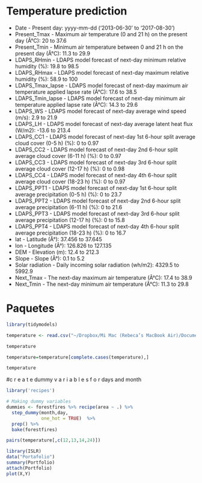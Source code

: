 
# Temperature prediction

- Date - Present day: yyyy-mm-dd ('2013-06-30' to '2017-08-30')
- Present_Tmax - Maximum air temperature (0 and 21 h) on the present day (Â°C): 20 to 37.6
- Present_Tmin - Minimum air temperature between 0 and 21 h on the present day (Â°C): 11.3 to 29.9
- LDAPS_RHmin - LDAPS model forecast of next-day minimum relative humidity (%): 19.8 to 98.5
- LDAPS_RHmax - LDAPS model forecast of next-day maximum relative humidity (%): 58.9 to 100
- LDAPS_Tmax_lapse - LDAPS model forecast of next-day maximum air temperature applied lapse rate (Â°C): 17.6 to 38.5
- LDAPS_Tmin_lapse - LDAPS model forecast of next-day minimum air temperature applied lapse rate (Â°C): 14.3 to 29.6
- LDAPS_WS - LDAPS model forecast of next-day average wind speed (m/s): 2.9 to 21.9
- LDAPS_LH - LDAPS model forecast of next-day average latent heat flux (W/m2): -13.6 to 213.4
- LDAPS_CC1 - LDAPS model forecast of next-day 1st 6-hour split average cloud cover (0-5 h) (%): 0 to 0.97
- LDAPS_CC2 - LDAPS model forecast of next-day 2nd 6-hour split average cloud cover (6-11 h) (%): 0 to 0.97
- LDAPS_CC3 - LDAPS model forecast of next-day 3rd 6-hour split average cloud cover (12-17 h) (%): 0 to 0.98
- LDAPS_CC4 - LDAPS model forecast of next-day 4th 6-hour split average cloud cover (18-23 h) (%): 0 to 0.97
- LDAPS_PPT1 - LDAPS model forecast of next-day 1st 6-hour split average precipitation (0-5 h) (%): 0 to 23.7
- LDAPS_PPT2 - LDAPS model forecast of next-day 2nd 6-hour split average precipitation (6-11 h) (%): 0 to 21.6
- LDAPS_PPT3 - LDAPS model forecast of next-day 3rd 6-hour split average precipitation (12-17 h) (%): 0 to 15.8
- LDAPS_PPT4 - LDAPS model forecast of next-day 4th 6-hour split average precipitation (18-23 h) (%): 0 to 16.7
- lat - Latitude (Â°): 37.456 to 37.645
- lon - Longitude (Â°): 126.826 to 127.135
- DEM - Elevation (m): 12.4 to 212.3
- Slope - Slope (Â°): 0.1 to 5.2
- Solar radiation - Daily incoming solar radiation (wh/m2): 4329.5 to 5992.9
- Next_Tmax - The next-day maximum air temperature (Â°C): 17.4 to 38.9
- Next_Tmin - The next-day minimum air temperature (Â°C): 11.3 to 29.8

# Paquetes

```r
library(tidymodels)
```


```r
temperature <- read.csv("~/Dropbox/Mi Mac (Rebeca’s MacBook Air)/Documents/ITAM.20/DecimoSemestre/Estadistica-Aplicada-I/Proyecto_Final/Data/Bias_correction_ucl.csv")

temperature
```
```r
temperature=temperature[complete.cases(temperature),]
```
```r
temperature
```
#c r e a t e dummy v a r i a b l e s f o r days and month
```r
library('recipes')

# Making dummy variables
dummies <- forestfires %>% recipe(area ~ .) %>%
  step_dummy(month,day,
             one_hot = TRUE)  %>% 
  prep() %>% 
  bake(forestfires)
```

```r
pairs(temperature[,c(12,13,14,24)])

```
```r
library(ISLR)
data("Portafolio")
summary(Portfolio)
attach(Portfolio)
plot(X,Y)
```

